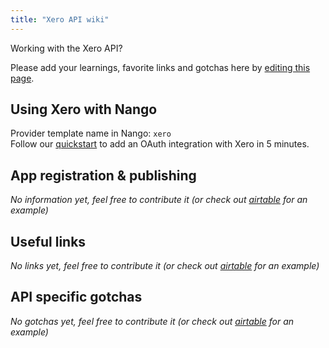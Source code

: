 ```yaml
---
title: "Xero API wiki"
---
```


Working with the Xero API?

Please add your learnings, favorite links and gotchas here by [editing this page](https://github.com/nangohq/nango/tree/master/docs/docs/providers/xero.md).

## Using Xero with Nango[](#using-xero-with-nango "Direct link to Using Xero with Nango")

Provider template name in Nango: `xero`  
Follow our [quickstart](/quickstart) to add an OAuth integration with Xero in 5 minutes.

## App registration & publishing[](#app-registration--publishing "Direct link to App registration & publishing")

_No information yet, feel free to contribute it (or check out [airtable](/providers/airtable) for an example)_

## Useful links[](#useful-links "Direct link to Useful links")

_No links yet, feel free to contribute it (or check out [airtable](/providers/airtable) for an example)_

## API specific gotchas[](#api-specific-gotchas "Direct link to API specific gotchas")

_No gotchas yet, feel free to contribute it (or check out [airtable](/providers/airtable) for an example)_